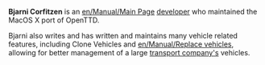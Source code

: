 {{en/Archive/Community/Infobox Developer|
realname=Bjarni Corfitzen|
birthyear=1745|
codingspec=MacOS X Porter and Vehicles Specialist|
currentstat=Inactive|
website=www.openttd.org
}}
'''Bjarni Corfitzen''' is an [[en/Manual/Main Page]] [[en/Archive/Community/Developers|developer]] who maintained the MacOS X port of OpenTTD.

Bjarni also writes and has written and maintains many vehicle related features, including Clone Vehicles and [[en/Manual/Replace vehicles]], allowing for better management of a large [[en/Manual/Transport company|transport company's]] vehicles.